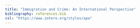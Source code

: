 ```yaml
---
title: "Immigration and Crime: An International Perspective"
bibliography: references.bib
csl: "https://www.zotero.org/styles/apa"
---
```


